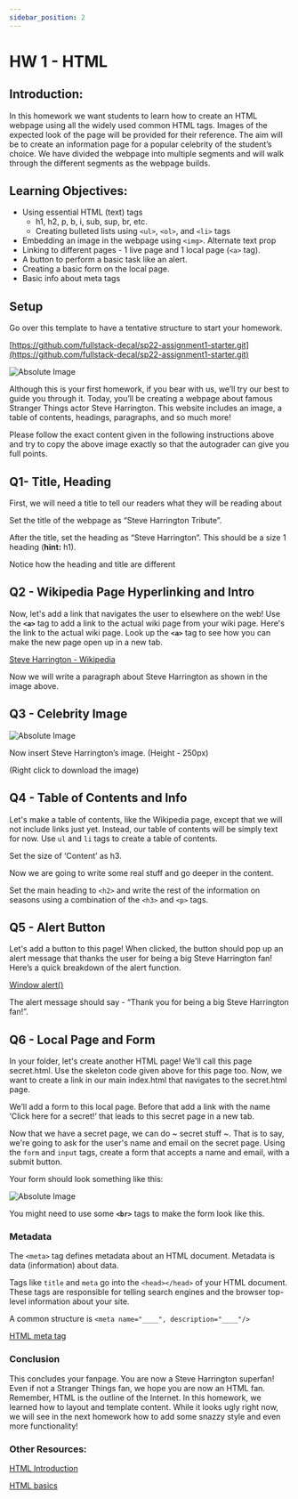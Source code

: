 ```yaml
---
sidebar_position: 2
---
```


# HW 1 - HTML


## Introduction:

In this homework we want students to learn how to create an HTML webpage using all the widely used common HTML tags. Images of the expected look of the page will be provided for their reference. The aim will be to create an information page for a popular celebrity of the student’s choice. We have divided the webpage into multiple segments and will walk through the different segments as the webpage builds.

## **Learning Objectives:**

- Using essential HTML (text) tags
    - h1, h2, p, b, i, sub, sup, br, etc.
    - Creating bulleted lists using `<ul>`, `<ol>`, and `<li>` tags
- Embedding an image in the webpage using `<img>`. Alternate text prop
- Linking to different pages -  1 live page and 1 local page (`<a>` tag).
- A button to perform a basic task like an alert.
- Creating a basic form on the local page.
- Basic info about meta tags

## Setup

Go over this template to have a tentative structure to start your homework.

[https://github.com/fullstack-decal/sp22-assignment1-starter.git](https://github.com/fullstack-decal/sp22-assignment1-starter.git)

![Absolute Image](../Homework/Assignment1_assets/Webpage_ss.png)

Although this is your first homework, if you bear with us, we’ll try our best to guide you through it. Today, you’ll be creating a webpage about famous Stranger Things actor Steve Harrington. This website includes an image, a table of contents, headings, paragraphs, and so much more!

Please follow the exact content given in the following instructions above and try to copy the above image exactly so that the autograder can give you full points.

## Q1- Title, Heading

First, we will need a title to tell our readers what they will be reading about

Set the title of the webpage as “Steve Harrington Tribute”.

After the title, set the heading as “Steve Harrington”. This should be a size 1 heading (**hint:** h1).

Notice how the heading and title are different

## Q2 - Wikipedia Page Hyperlinking and Intro

Now, let's add a link that navigates the user to elsewhere on the web! Use the **`<a>`** tag to add a link to the actual wiki page from your wiki page. Here's the link to the actual wiki page. Look up the **`<a>`** tag to see how you can make the new page open up in a new tab.

[Steve Harrington - Wikipedia](https://en.wikipedia.org/wiki/Steve_Harrington)

Now we will write a paragraph about Steve Harrington as shown in the image above.

## Q3 - Celebrity Image

![Absolute Image](../Homework/Assignment1_assets/Steve_Harrington.png)

Now insert Steve Harrington’s image. (Height - 250px)

(Right click to download the image)

## Q4 - Table of Contents and Info

Let's make a table of contents, like the Wikipedia page, except that we will not include links just yet. Instead, our table of contents will be simply text for now. Use `ul` and `li` tags to create a table of contents.

Set the size of ‘Content’ as h3.

Now we are going to write some real stuff and go deeper in the content.

Set the main heading to `<h2>` and write the rest of the information on seasons using a combination of the `<h3>` and `<p>` tags.

## Q5 - Alert Button

Let's add a button to this page! When clicked, the button should pop up an alert message that thanks the user for being a big Steve Harrington fan! Here’s a quick breakdown of the alert function.

[Window alert()](https://www.w3schools.com/jsref/met_win_alert.asp)

The alert message should say - “Thank you for being a big Steve Harrington fan!”.

## Q6 - Local Page and Form

In your folder, let's create another HTML page! We'll call this page secret.html. Use the skeleton code given above for this page too. Now, we want to create a link in our main index.html that navigates to the secret.html page. 

We’ll add a form to this local page. Before that add a link with the name ‘Click here for a secret!’ that leads to this secret page in a new tab. 

Now that we have a secret page, we can do ~ secret stuff ~. That is to say, we're going to ask for the user's name and email on the secret page. Using the `form` and `input` tags, create a form that accepts a name and email, with a submit button.

Your form should look something like this:

![Absolute Image](../Homework/Assignment1_assets/Form_ss.png)

You might need to use some **`<br>`** tags to make the form look like this.

### Metadata

The `<meta>` tag defines metadata about an HTML document. Metadata is data (information) about data.

Tags like `title` and `meta` go into the `<head></head>` of your HTML document. These tags are responsible for telling search engines and the browser top-level information about your site.

A common structure is `<meta name="____", description="____"/>`

[HTML meta tag](https://www.w3schools.com/tags/tag_meta.asp)

### Conclusion

This concludes your fanpage. You are now a Steve Harrington superfan! Even if not a Stranger Things fan, we hope you are now an HTML fan. Remember, HTML is the outline of the Internet. In this homework, we learned how to layout and template content. While it looks ugly right now, we will see in the next homework how to add some snazzy style and even more functionality!

### Other Resources:

[HTML Introduction](https://www.w3schools.com/html/html_intro.asp)

[HTML basics](https://developer.mozilla.org/en-US/docs/Learn/Getting_started_with_the_web/HTML_basics)
